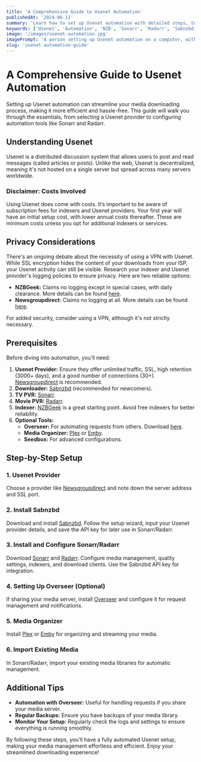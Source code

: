 ```yaml
---
title: 'A Comprehensive Guide to Usenet Automation'
publishedAt: '2024-06-11'
summary: 'Learn how to set up Usenet automation with detailed steps, tools, and tips for optimal performance and privacy.'
keywords: ['Usenet', 'Automation', 'NZB', 'Sonarr', 'Radarr', 'Sabnzbd', 'Overseer', 'Plex']
image: '/images/usenet-automation.jpg'
imagePrompt: 'A person setting up Usenet automation on a computer, with various software icons such as Sabnzbd, Sonarr, Radarr, and Plex in the background.'
slug: 'usenet-automation-guide'
---
```


# A Comprehensive Guide to Usenet Automation

Setting up Usenet automation can streamline your media downloading process, making it more efficient and hassle-free. This guide will walk you through the essentials, from selecting a Usenet provider to configuring automation tools like Sonarr and Radarr.

## Understanding Usenet

Usenet is a distributed discussion system that allows users to post and read messages (called articles or posts). Unlike the web, Usenet is decentralized, meaning it's not hosted on a single server but spread across many servers worldwide.

### Disclaimer: Costs Involved

Using Usenet does come with costs. It’s important to be aware of subscription fees for indexers and Usenet providers. Your first year will have an initial setup cost, with lower annual costs thereafter. These are minimum costs unless you opt for additional indexers or services.

## Privacy Considerations

There's an ongoing debate about the necessity of using a VPN with Usenet. While SSL encryption hides the content of your downloads from your ISP, your Usenet activity can still be visible. Research your indexer and Usenet provider's logging policies to ensure privacy. Here are two reliable options:
- **NZBGeek:** Claims no logging except in special cases, with daily clearance. More details can be found [here](https://drive.google.com/open?id=1GYe9Rye-FXEjN9Y-ZrSTp_Z9iVcp7LYJ).
- **Newsgroupdirect:** Claims no logging at all. More details can be found [here](https://drive.google.com/open?id=1pqKLXWSq21M0DKjMNY45728xKaElKQh1).

For added security, consider using a VPN, although it's not strictly necessary.

## Prerequisites

Before diving into automation, you’ll need:
1. **Usenet Provider:** Ensure they offer unlimited traffic, SSL, high retention (3000+ days), and a good number of connections (30+). [Newsgroupdirect](https://newsgroupdirect.com/member/billing/?planid=147) is recommended.
2. **Downloader:** [Sabnzbd](https://sabnzbd.org/downloads) (recommended for newcomers).
3. **TV PVR:** [Sonarr](https://sonarr.tv/#download).
4. **Movie PVR:** [Radarr](https://radarr.video/#download).
5. **Indexer:** [NZBGeek](https://nzbgeek.info/) is a great starting point. Avoid free indexers for better reliability.
6. **Optional Tools:**
   - **Overseer:** For automating requests from others. Download [here](https://github.com/sct/overseerr/releases).
   - **Media Organizer:** [Plex](https://www.plex.tv/media-server-downloads/) or [Emby](https://emby.media/download.html).
   - **Seedbox:** For advanced configurations.

## Step-by-Step Setup

### 1. Usenet Provider
Choose a provider like [Newsgroupdirect](https://newsgroupdirect.com/member/billing/?planid=147) and note down the server address and SSL port.

### 2. Install Sabnzbd
Download and install [Sabnzbd](https://sabnzbd.org/downloads). Follow the setup wizard, input your Usenet provider details, and save the API key for later use in Sonarr/Radarr.

### 3. Install and Configure Sonarr/Radarr
Download [Sonarr](https://sonarr.tv/#download) and [Radarr](https://radarr.video/#download). Configure media management, quality settings, indexers, and download clients. Use the Sabnzbd API key for integration.

### 4. Setting Up Overseer (Optional)
If sharing your media server, install [Overseer](https://github.com/sct/overseerr/releases) and configure it for request management and notifications.

### 5. Media Organizer
Install [Plex](https://www.plex.tv/media-server-downloads/) or [Emby](https://emby.media/download.html) for organizing and streaming your media.

### 6. Import Existing Media
In Sonarr/Radarr, import your existing media libraries for automatic management.

## Additional Tips

- **Automation with Overseer:** Useful for handling requests if you share your media server.
- **Regular Backups:** Ensure you have backups of your media library.
- **Monitor Your Setup:** Regularly check the logs and settings to ensure everything is running smoothly.

By following these steps, you’ll have a fully automated Usenet setup, making your media management effortless and efficient. Enjoy your streamlined downloading experience!